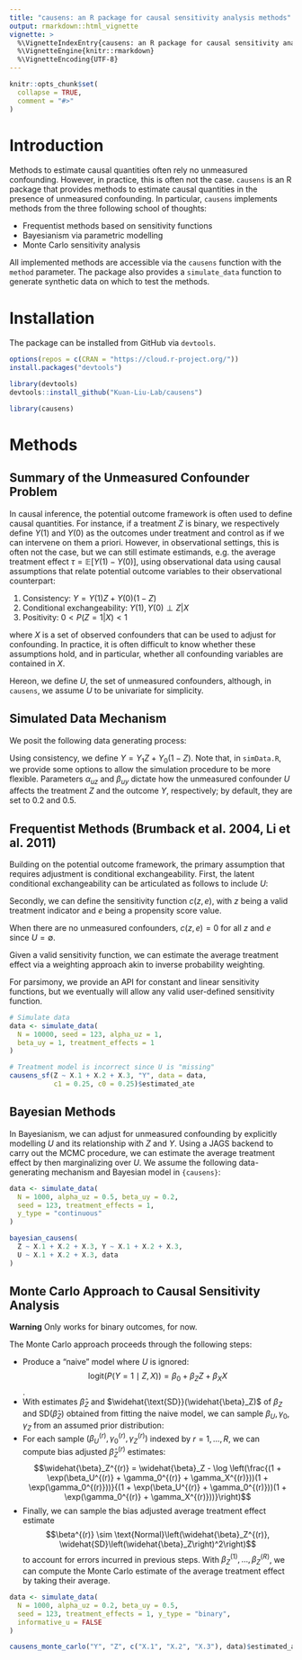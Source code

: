 ```yaml
---
title: "causens: an R package for causal sensitivity analysis methods"
output: rmarkdown::html_vignette
vignette: >
  %\VignetteIndexEntry{causens: an R package for causal sensitivity analysis methods}
  %\VignetteEngine{knitr::rmarkdown}
  %\VignetteEncoding{UTF-8}
---
```


```r
knitr::opts_chunk$set(
  collapse = TRUE,
  comment = "#>"
)
```

# Introduction

Methods to estimate causal quantities often rely no unmeasured confounding. However, 
in practice, this is often not the case. `causens` is an R package that provides
methods to estimate causal quantities in the presence of unmeasured confounding. In
particular, `causens` implements methods from the three following school of thoughts:

- Frequentist methods based on sensitivity functions
- Bayesianism via parametric modelling
- Monte Carlo sensitivity analysis

All implemented methods are accessible via the `causens` function with the `method`
parameter. The package also provides a `simulate_data` function to generate synthetic data on which to test the methods.

# Installation

The package can be installed from GitHub via `devtools`.

```r
options(repos = c(CRAN = "https://cloud.r-project.org/"))
install.packages("devtools")
```

```r
library(devtools)
devtools::install_github("Kuan-Liu-Lab/causens")
```

```r
library(causens)
```

# Methods

## Summary of the Unmeasured Confounder Problem

In causal inference, the potential outcome framework is often used to define causal
quantities. For instance, if a treatment $Z$ is binary, we respectively define $Y(1)$ 
and $Y(0)$ as the outcomes under treatment and control as if we can intervene on them
a priori. However, in observational settings, this is often not the case, but we can
still estimate estimands, e.g. the average treatment effect $\tau = \mathbb{E}[Y(1) - Y(0)]$,
using observational data using causal assumptions that relate potential outcome variables
to their observational counterpart:

1. Consistency: $Y = Y(1)Z + Y(0)(1 - Z)$
2. Conditional exchangeability: $Y(1), Y(0) \perp Z | X$
3. Positivity: $0 < P(Z = 1 | X) < 1$

where $X$ is a set of observed confounders that can be used to adjust for confounding. In
practice, it is often difficult to know whether these assumptions hold, and in particular,
whether all confounding variables are contained in $X$.

Hereon, we define $U$, the set of unmeasured confounders, although, in `causens`, we assume $U$ to be univariate for simplicity.

## Simulated Data Mechanism

We posit the following data generating process:

\begin{align*}
  X_1 &\sim \text{Normal}(0, 1) \\
  X_2 &\sim \text{Normal}(0, 1) \\
  X_3 &\sim \text{Normal}(0, 1) \\
  U &\sim \text{Bern}(0.5) \\
  Z &\sim \text{Bern}(\text{logit}^{-1}(\alpha_{uz} U + \alpha_{xz} X_3)) \\
  Y1 &\sim \text{Normal}(\beta_{uy} U + 0.5 X_1 + 0.5 X_2 - 0.5 X_3) \\
  Y0 &\sim \text{Normal}(0.5 X_1 + 0.5 X_2 - 0.5 X_3) \, .
\end{align*}

Using consistency, we define $Y = Y_1 Z + Y_0 (1 - Z)$. Note that, 
in `simData.R`, we provide some options to allow the simulation 
procedure to be more flexible. Parameters $\alpha_{uz}$ and $\beta_{uy}$
dictate how the unmeasured confounder $U$ affects the treatment $Z$ and
the outcome $Y$, respectively; by default, they are set to 0.2 and 0.5. 


## Frequentist Methods (Brumback et al. 2004, Li et al. 2011)

Building on the potential outcome framework, the primary assumption that requires adjustment
is conditional exchangeability. First, the latent conditional exchangeability can be articulated
as follows to include $U$:

\begin{align*}
  Y(1), Y(0) \perp Z | X, U
\end{align*}

Secondly, we can define the sensitivity function $c(z, e)$, with $z$ being a valid treatment
indicator and $e$ being a propensity score value.

\begin{align*}
  c(z, e) = \mathbb{E}\Big[Y(z) \mid Z = 1, e\Big] - \mathbb{E}\Big[Y(z) \mid Z = 0, e\Big]
\end{align*}

When there are no unmeasured confounders, $c(z, e) = 0$ for all $z$ and $e$ since $U = \emptyset$.

Given a valid sensitivity function, we can estimate the average treatment effect via a weighting approach
akin to inverse probability weighting.

For parsimony, we provide an API for constant and linear sensitivity functions, but we eventually will
allow any valid user-defined sensitivity function.

``` r
# Simulate data
data <- simulate_data(
  N = 10000, seed = 123, alpha_uz = 1,
  beta_uy = 1, treatment_effects = 1
)

# Treatment model is incorrect since U is "missing"
causens_sf(Z ~ X.1 + X.2 + X.3, "Y", data = data,
           c1 = 0.25, c0 = 0.25)$estimated_ate
```

## Bayesian Methods

In Bayesianism, we can adjust for unmeasured confounding by explicitly modelling $U$ and its relationship
with $Z$ and $Y$. Using a JAGS backend to carry out the MCMC procedure, we can estimate the average treatment
effect by then marginalizing over $U$. We assume the following data-generating mechanism and Bayesian model in `{causens}`:

\begin{align*}
  X_1, X_2, X_3 &\stackrel{iid}{\sim} \text{Normal}(0, 1) \\
  U \mid X &\sim \operatorname{Bern}\left(\text{logit}^{-1}\gamma_{ux} X\right) \\
  Z \mid U, X &\sim \text{Bern}\left(\text{logit}^{-1}(\alpha_{uz} U + \alpha_{xz} X)\right) \\
  Y \mid U, X, Z &\sim \text{Normal}(\beta_{uy} U + \beta_{xy} X + \tau Z) \\
\end{align*}

``` r
data <- simulate_data(
  N = 1000, alpha_uz = 0.5, beta_uy = 0.2,
  seed = 123, treatment_effects = 1,
  y_type = "continuous"
)

bayesian_causens(
  Z ~ X.1 + X.2 + X.3, Y ~ X.1 + X.2 + X.3,
  U ~ X.1 + X.2 + X.3, data
)
```

## Monte Carlo Approach to Causal Sensitivity Analysis

**Warning** Only works for binary outcomes, for now.

The Monte Carlo approach proceeds through the following steps:

- Produce a "naive" model where $U$ is ignored: $$\text{logit}\Big(P(Y = 1 \mid Z, X)\Big) = \beta_0 + \beta_Z Z + \beta_X X$$.
- With estimates $\widehat{\beta}_Z$ and $\widehat{\text{SD}}(\widehat{\beta}_Z)$ of $\beta_Z$ and $\text{SD}(\widehat{\beta}_Z)$ obtained from fitting the naive model,
we can sample $\beta_U, \gamma_0, \gamma_Z$ from an assumed prior distribution:
\begin{align*}
  \beta_U &\sim \text{Uniform}(-2, 2) \\
  \gamma_0 &\sim \text{Uniform}(-5, 5) \\
  \gamma_Z &\sim \text{Uniform}(-2, 2) \, .
\end{align*}
- For each sample $\left(\beta_U^{(r)}, \gamma_0^{(r)}, \gamma_Z^{(r)}\right)$ indexed by $r = 1, \dots, R$, we can compute bias adjusted $\widehat{\beta}_Z^{(r)}$ estimates:
$$\widehat{\beta}_Z^{(r)} = \widehat{\beta}_Z - \log \left(\frac{(1 + \exp(\beta_U^{(r)} + \gamma_0^{(r)} + \gamma_X^{(r)}))(1 + \exp(\gamma_0^{(r)}))}{(1 + \exp(\beta_U^{(r)} + \gamma_0^{(r)}))(1 + \exp(\gamma_0^{(r)} + \gamma_X^{(r)}))}\right)$$
- Finally, we can sample the bias adjusted average treatment effect estimate
$$\beta^{(r)} \sim \text{Normal}\left(\widehat{\beta}_Z^{(r)}, \widehat{SD}\left(\widehat{\beta}_Z\right)^2\right)$$ to account for errors incurred in previous steps. With $\beta^{(1)}_Z, \dots, \beta^{(R)}_Z$, we can compute the Monte Carlo estimate of the average treatment effect by taking their average.

```r
data <- simulate_data(
  N = 1000, alpha_uz = 0.2, beta_uy = 0.5,
  seed = 123, treatment_effects = 1, y_type = "binary",
  informative_u = FALSE
)

causens_monte_carlo("Y", "Z", c("X.1", "X.2", "X.3"), data)$estimated_ate
```
